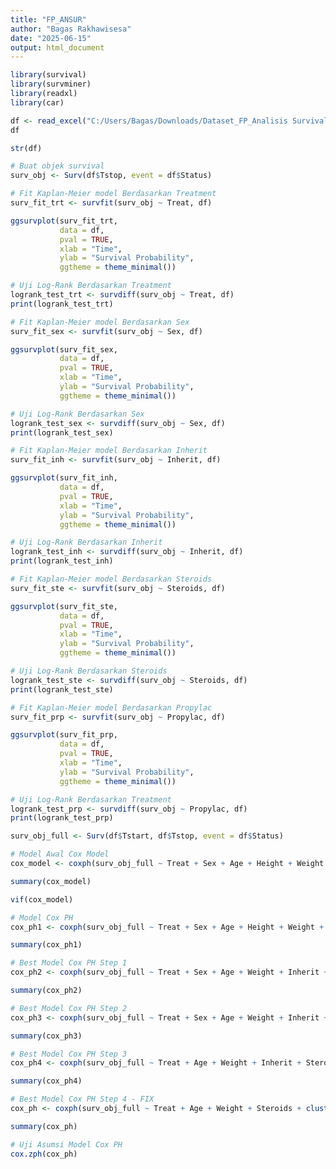 ---
title: "FP_ANSUR"
author: "Bagas Rakhawisesa"
date: "2025-06-15"
output: html_document
---

```{r}
library(survival)
library(survminer)
library(readxl)
library(car)
```

```{r}
df <- read_excel("C:/Users/Bagas/Downloads/Dataset_FP_Analisis Survival.xlsx") # CGD Dataset
df
```

```{r}
str(df)
```

```{r}
# Buat objek survival
surv_obj <- Surv(df$Tstop, event = df$Status)
```

```{r}
# Fit Kaplan-Meier model Berdasarkan Treatment
surv_fit_trt <- survfit(surv_obj ~ Treat, df)

ggsurvplot(surv_fit_trt,
           data = df,
           pval = TRUE,
           xlab = "Time",
           ylab = "Survival Probability",
           ggtheme = theme_minimal())

# Uji Log-Rank Berdasarkan Treatment
logrank_test_trt <- survdiff(surv_obj ~ Treat, df)
print(logrank_test_trt)
```

```{r}
# Fit Kaplan-Meier model Berdasarkan Sex
surv_fit_sex <- survfit(surv_obj ~ Sex, df)

ggsurvplot(surv_fit_sex,
           data = df,
           pval = TRUE,
           xlab = "Time",
           ylab = "Survival Probability",
           ggtheme = theme_minimal())

# Uji Log-Rank Berdasarkan Sex
logrank_test_sex <- survdiff(surv_obj ~ Sex, df)
print(logrank_test_sex)
```

```{r}
# Fit Kaplan-Meier model Berdasarkan Inherit
surv_fit_inh <- survfit(surv_obj ~ Inherit, df)

ggsurvplot(surv_fit_inh,
           data = df,
           pval = TRUE,
           xlab = "Time",
           ylab = "Survival Probability",
           ggtheme = theme_minimal())

# Uji Log-Rank Berdasarkan Inherit
logrank_test_inh <- survdiff(surv_obj ~ Inherit, df)
print(logrank_test_inh)
```

```{r}
# Fit Kaplan-Meier model Berdasarkan Steroids
surv_fit_ste <- survfit(surv_obj ~ Steroids, df)

ggsurvplot(surv_fit_ste,
           data = df,
           pval = TRUE,
           xlab = "Time",
           ylab = "Survival Probability",
           ggtheme = theme_minimal())

# Uji Log-Rank Berdasarkan Steroids
logrank_test_ste <- survdiff(surv_obj ~ Steroids, df)
print(logrank_test_ste)
```

```{r}
# Fit Kaplan-Meier model Berdasarkan Propylac
surv_fit_prp <- survfit(surv_obj ~ Propylac, df)

ggsurvplot(surv_fit_prp,
           data = df,
           pval = TRUE,
           xlab = "Time",
           ylab = "Survival Probability",
           ggtheme = theme_minimal())

# Uji Log-Rank Berdasarkan Treatment
logrank_test_prp <- survdiff(surv_obj ~ Propylac, df)
print(logrank_test_prp)
```

```{r}
surv_obj_full <- Surv(df$Tstart, df$Tstop, event = df$Status)
```

```{r}
# Model Awal Cox Model
cox_model <- coxph(surv_obj_full ~ Treat + Sex + Age + Height + Weight + Inherit + Steroids + Propylac, df) 

summary(cox_model)
```

```{r}
vif(cox_model)
```

```{r}
# Model Cox PH
cox_ph1 <- coxph(surv_obj_full ~ Treat + Sex + Age + Height + Weight + Inherit + Steroids + Propylac + cluster(Id), df) 

summary(cox_ph1)
```

```{r}
# Best Model Cox PH Step 1
cox_ph2 <- coxph(surv_obj_full ~ Treat + Sex + Age + Weight + Inherit + Steroids + Propylac + cluster(Id), df) 

summary(cox_ph2)
```

```{r}
# Best Model Cox PH Step 2
cox_ph3 <- coxph(surv_obj_full ~ Treat + Sex + Age + Weight + Inherit + Steroids + cluster(Id), df) 

summary(cox_ph3)
```

```{r}
# Best Model Cox PH Step 3
cox_ph4 <- coxph(surv_obj_full ~ Treat + Age + Weight + Inherit + Steroids + cluster(Id), df) 

summary(cox_ph4)
```

```{r}
# Best Model Cox PH Step 4 - FIX
cox_ph <- coxph(surv_obj_full ~ Treat + Age + Weight + Steroids + cluster(Id), df) 

summary(cox_ph)
```

```{r}
# Uji Asumsi Model Cox PH
cox.zph(cox_ph)
```

```{r}

```